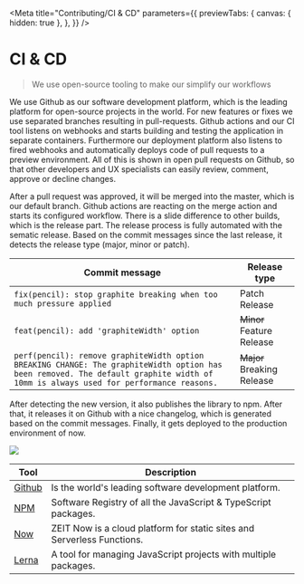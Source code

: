 
<Meta
  title="Contributing/CI & CD"
  parameters={{
    previewTabs: {
      canvas: { hidden: true },
    },
  }}
/>

# CI & CD

> We use open-source tooling to make our simplify our workflows

We use Github as our software development platform, which is the leading platform for open-source projects in the world.
For new features or fixes we use separated branches resulting in pull-requests. Github actions and our CI tool listens on webhooks and starts building and testing the application in separate containers. Furthermore our deployment platform also listens to fired webhooks and automatically deploys code of pull requests to a preview environment. All of this is shown in open pull requests on Github, so that other developers and UX specialists can easily review, comment, approve or decline changes.

After a pull request was approved, it will be merged into the master, which is our default branch. Github actions are reacting on the merge action and starts its configured workflow. There is a slide difference to other builds, which is the release part. The release process is fully automated with the sematic release.
Based on the commit messages since the last release, it detects the release type (major, minor or patch).

| Commit message                                                                                                                                                                     | Release type               |
| ---------------------------------------------------------------------------------------------------------------------------------------------------------------------------------- | -------------------------- |
| `fix(pencil): stop graphite breaking when too much pressure applied`                                                                                                               | Patch Release              |
| `feat(pencil): add 'graphiteWidth' option`                                                                                                                                         | ~~Minor~~ Feature Release  |
| `perf(pencil): remove graphiteWidth option BREAKING CHANGE: The graphiteWidth option has been removed. The default graphite width of 10mm is always used for performance reasons.` | ~~Major~~ Breaking Release |

After detecting the new version, it also publishes the library to npm. After that, it releases it on Github with a nice changelog, which is generated based on the commit messages. Finally, it gets deployed to the production environment of now.

<img src={CiCdImage} />

| Tool                                    | Description                                                             |
| --------------------------------------- | ----------------------------------------------------------------------- |
| [Github](https://github.com/)           | Is the world's leading software development platform.                   |
| [NPM](https://www.npmjs.com/)           | Software Registry of all the JavaScript & TypeScript packages.          |
| [Now](https://zeit.co/)                 | ZEIT Now is a cloud platform for static sites and Serverless Functions. |
| [Lerna](https://github.com/lerna/lerna) | A tool for managing JavaScript projects with multiple packages.         |

<bal-doc-github link="/stories/contributing/01-01-architecture-ci-cd.stories.mdx"></bal-doc-github>
